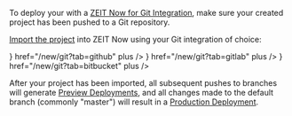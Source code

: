 

To deploy your <Author name={props.name} /> <Type type={props.type} /> with a [ZEIT Now for Git Integration](/docs/v2/git-integrations), make sure your created project has been pushed to a Git repository.

[Import the project](/new) into ZEIT Now using your Git integration of choice:

<List columnsDesktop={3} columnsTablet={3} columnsMobile={1}>
  <IconCard label="GitHub" icon={<GitHubIcon />} href="/new/git?tab=github" plus />
  <IconCard label="GitLab" icon={<GitLabIcon />} href="/new/git?tab=gitlab" plus />
  <IconCard
    label="Bitbucket"
    icon={<BitbucketIcon />}
    href="/new/git?tab=bitbucket"
    plus
  />
</List>

After your project has been imported, all subsequent pushes to branches will generate [Preview Deployments](/docs/v2/platform/deployments#preview), and all changes made to the default branch (commonly "master") will result in a [Production Deployment](/docs/v2/platform/deployments#production).
